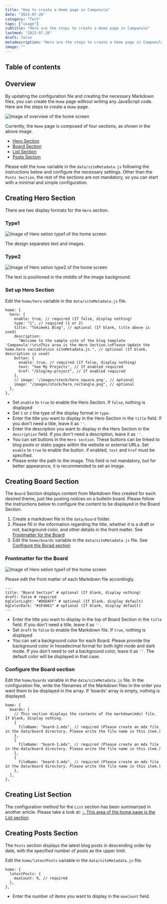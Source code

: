 ```yaml
---
title: "How to create a Home page in Campanula"
date: "2023-07-26"
category: "Tech"
tags: ["usage"]
subtitle: "Here are the steps to create a Home page in Campanula"
lastmod: "2023-07-26"
draft: false
metadescription: "Here are the steps to create a Home page in Campanula"
image: ""
---
```


## Table of contents

## Overview

By updating the configuration file and creating the necessary Markdown files, you can create the `Home` page without writing any JavaScript code.
Here are the steps to create a `Home` page.

![Image of overview of the home screen](/images/blog/usage-home-overview.png)

Currently, the `Home` page is composed of four sections, as shown in the above image.

- [Hero Section](#creating-hero-section)
- [Board Section](#creating-board-section)
- [List Section](#creating-list-section)
- [Posts Section](#creating-posts-section)

Please edit the `home` variable in the `data/siteMetadata.js` following the instructions below and configure the necessary settings.
Other than the `Posts Section`, the rest of the sections are not mandatory, so you can start with a minimal and simple configuration.

## Creating Hero Section

There are two display formats for the `Hero` section.

### Type1

![Image of Hero setion type1 of the home screen](/images/blog/usage-home-hero-type1.png)

The design separates text and images.

### Type2

![Image of Hero setion type2 of the home screen](/images/blog/usage-home-hero-type2.png)

The text is positioned in the middle of the image background.

### Set up Hero Section

Edit the `home/hero` variable in the `data/siteMetadata.js` file.

```javascript:JavaScript showLineNumbers
home: {
  hero: {
    enable: true, // required (If false, display nothing)
    type: "1", // required (1 or 2)
    title: "Tokimeki Blog", // optional (If blank, title above is used)
    description:
      "Welcome to the sample site of the blog template 'Campanula'!\n\nThis area is the Hero Section.\nPlease Update the home.hero variable\nin siteMetadata.js.", // optional (If blank, description is used)
    button: {
      enable: true, // required (If false, display nothing)
      text: "See My Projects", // If enabled required
      href: "/blog/my-project", // If enabled required
    },
    // image: '/images/stock/hero_square.png', // optional
    image: "/images/stock/hero_rectangle.png", // optional
  },
},
```

- Set `enable` to `true` to enable the Hero Section. If `false`, nothing is displayed
- Set `1` or `2` the type of the display format in `type`.
- Enter the title you want to display in the Hero Section in the `title` field. If you don't need a title, leave it as `''`.
- Enter the description you want to display in the Hero Section in the `description` field. If you don't need a description, leave it as `''`.
- You can set buttons in the `Hero section`. These buttons can be linked to blog posts or static pages within the website or external URLs. Set `enable` to `true` to enable the button. if enabled, `text` and `href` must be specified.
- Please enter the path to the image. This field is not mandatory, but for better appearance, it is recommended to set an image.

## Creating Board Section

The `Board` Section displays content from Markdown files created for each desired theme, just like posting notices on a bulletin board.
Please follow the instructions below to configure the content to be displayed in the Board Section.

1. Create a markdown file in the `data/board` folder.
2. Please fill in the information regarding the title, whether it is a draft or not, background color, and other details in the front matter. See [Frontmatter for the Board](#frontmatter-for-the-board)
3. Edit the `home/boards` variable in the `data/siteMetadata.js` file. See [Configure the Borad section](#configure-the-board-section)

### Frontmatter for the Board

![Image of Hero setion type1 of the home screen](/images/blog/usage-home-board1.png)

Please edit the front matter of each Markdown file accordingly.

```javascript:Frontmatter showLineNumbers
---
title: "Board Section" # optional (If blank, display nothing)
draft: false # required
bgColorLight: "#D6DAFF" # optional (If blank, display default)
bgColorDark: "#1F4061" # optional (If blank, display default)
---
```

- Enter the title you want to display in the top of Board Section in the `title` field. If you don't need a title, leave it as `''`.
- Set `draft` to `false` to enable the Markdown file. If `true`, nothing is displayed
- You can set a background color for each Board. Please provide the background color in hexadecimal format for both light mode and dark mode. If you don't need to set a background color, leave it as `''`. The default color will be displayed in that case.

### Configure the Board section

Edit the `home/boards` variable in the `data/siteMetadata.js` file.
In the configuration file, write the filenames of the Markdown files in the order you want them to be displayed in the array.
If 'boards' array is empty, nothing is displayed.

```javascript:JavaScript showLineNumbers
home: {
  boards: [
    // This section displays the contents of the markdown(mdx) file. If blank, display nothing.
    {
      fileName: "board-2.mdx", // required (Please create an mdx file in the data/board directory. Please write the file name in this item.)
    },
    {
      fileName: "board-1.mdx", // required (Please create an mdx file in the data/board directory. Please write the file name in this item.)
    },
    {
      fileName: "board-3.mdx", // required (Please create an mdx file in the data/board directory. Please write the file name in this item.)
    },
  ],
},
```

## Creating List Section

The configuration method for the `List` section has been summarized in another article.
Please take a look at:
[💡 This area of the home page is the List section](/blog/list-area-in-home)

## Creating Posts Section

The `Posts` section displays the latest blog posts in descending order by date, with the specified number of posts as the upper limit.

Edit the `home/latestPosts` variable in the `data/siteMetadata.js` file.

```javascript:JavaScript showLineNumbers
home: {
  latestPosts: {
    maxCount: 9, // required
  },
},
```

- Enter the number of items you want to display in the `maxCount` field.
